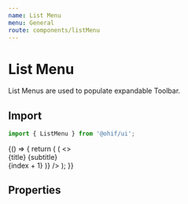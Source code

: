 ```yaml
---
name: List Menu
menu: General
route: components/listMenu
---
```



# List Menu

List Menus are used to populate expandable Toolbar.

## Import

```javascript
import { ListMenu } from '@ohif/ui';
```

<Playground>
  {() => {
    return (
      <ToolbarButton options={[
        { value: 'windowLevelPreset1', title: 'Soft tissue', subtitle: '400 / 40' },
        { value: 'windowLevelPreset2', title: 'Lung', subtitle: '1500 / -600' },
        { value: 'windowLevelPreset3', title: 'Liver', subtitle: '150 / 90' },
        { value: 'windowLevelPreset4', title: 'Bone', subtitle: '80 / 40' },
        { value: 'windowLevelPreset5', title: 'Brain', subtitle: '2500 / 480' },
      ]}
      renderer={
        ({ title, subtitle, isActive, index }) => (
          <>
            <div>
              <span className={classnames(isActive ? "text-black" : "text-white", "mr-2 text-base")}>
                {title}
              </span>
              <span className={classnames(isActive ? "text-black" : "text-aqua-pale", "font-thin text-sm")}>
                {subtitle}
              </span>
            </div>
            <span className={classnames(isActive ? "text-black" : "text-primary-active", "text-sm")}>{index + 1}</span>
          </>
        )}
      />
    );
  }}
</Playground>

## Properties

<Props of={ToolbarButton} />
